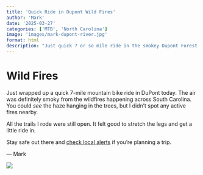 ```yaml
---
title: 'Quick Ride in Dupont Wild Fires'
author: 'Mark'
date: '2025-03-27'
categories: ['MTB', 'North Carolina']
image: 'images/mark-dupont-river.jpg'
format: html
description: "Just quick 7 or so mile ride in the smokey Dupont Forest."
---
```


# Wild Fires

Just wrapped up a quick 7-mile mountain bike ride in DuPont today. The air was definitely smoky from the wildfires happening across South Carolina. You could *see* the haze hanging in the trees, but I didn't spot any active fires nearby.

All the trails I rode were still open. It felt good to stretch the legs and get a little ride in.

Stay safe out there and [check local alerts](https://markforchange.com/tours/2025-03-27-wildfires-sc-volunteer-tablerock/) if you're planning a trip.

— Mark

![](images/IMG_0539.webp)
